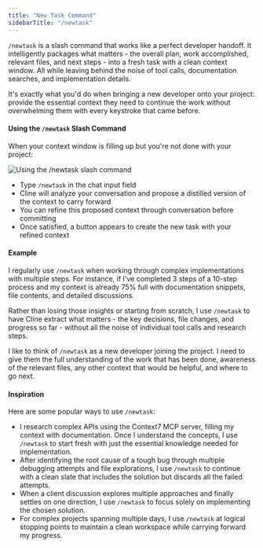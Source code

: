 ```yaml
---
title: "New Task Command"
sidebarTitle: "/newtask"
---
```


`/newtask` is a slash command that works like a perfect developer handoff. It intelligently packages what matters - the overall plan, work accomplished, relevant files, and next steps - into a fresh task with a clean context window. All while leaving behind the noise of tool calls, documentation searches, and implementation details.

It's exactly what you'd do when bringing a new developer onto your project: provide the essential context they need to continue the work without overwhelming them with every keystroke that came before.

#### Using the `/newtask` Slash Command

When your context window is filling up but you're not done with your project:

<Frame>
	<img
		src="https://storage.googleapis.com/cline_public_images/docs/assets/newtask.png"
		alt="Using the /newtask slash command"
	/>
</Frame>

-   Type `/newtask` in the chat input field
-   Cline will analyze your conversation and propose a distilled version of the context to carry forward
-   You can refine this proposed context through conversation before committing
-   Once satisfied, a button appears to create the new task with your refined context

#### Example

I regularly use `/newtask` when working through complex implementations with multiple steps. For instance, if I've completed 3 steps of a 10-step process and my context is already 75% full with documentation snippets, file contents, and detailed discussions.

Rather than losing those insights or starting from scratch, I use `/newtask` to have Cline extract what matters - the key decisions, file changes, and progress so far - without all the noise of individual tool calls and research steps.

I like to think of `/newtask` as a new developer joining the project. I need to give them the full understanding of the work that has been done, awareness of the relevant files, any other context that would be helpful, and where to go next.

#### Inspiration

Here are some popular ways to use `/newtask`:

-   I research complex APIs using the Context7 MCP server, filling my context with documentation. Once I understand the concepts, I use `/newtask` to start fresh with just the essential knowledge needed for implementation.
-   After identifying the root cause of a tough bug through multiple debugging attempts and file explorations, I use `/newtask` to continue with a clean slate that includes the solution but discards all the failed attempts.
-   When a client discussion explores multiple approaches and finally settles on one direction, I use `/newtask` to focus solely on implementing the chosen solution.
-   For complex projects spanning multiple days, I use `/newtask` at logical stopping points to maintain a clean workspace while carrying forward my progress.
